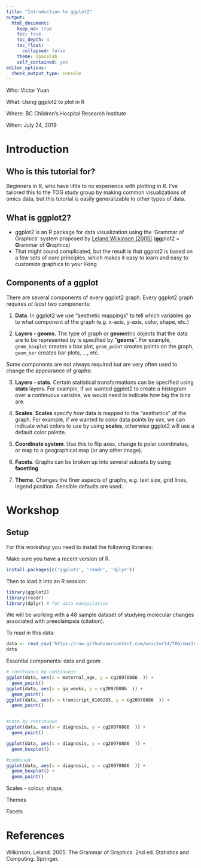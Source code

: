 ```yaml
---
title: "Introduction to ggplot2"
output:
  html_document:
    keep_md: true
    toc: true
    toc_depth: 4
    toc_float:
      collapsed: false
    theme: spacelab
    self_contained: yes
editor_options: 
  chunk_output_type: console
---
```


Who: Victor Yuan

What: Using ggplot2 to plot in R

Where: BC Children's Hospital Research Institute

When: July 24, 2019

# Introduction 

## Who is this tutorial for?

Beginners in R, who have little to no experience with plotting in R. I've tailored this to the TOG 
study group by making common visualizations of omics data, but this tutorial is easily generalizable 
to other types of data.

## What is ggplot2?

* ggplot2 is an R package for data visualization using the 'Grammar of Graphics' system proposed by [Leland Wilkinson (2005)](#References) (**gg**plot2 = **G**rammar of **G**raphics)
* That might sound complicated, but the result is that ggplot2 is based on a few sets of core principles,
which makes it easy to learn and easy to customize graphics to your liking

## Components of a ggplot

There are several components of every ggplot2 graph. Every ggplot2 graph requires *at least* two components:

1. **Data**. In ggplot2 we use "aesthetic mappings" to tell which variables go to what component of the graph (e.g. x-axis, y-axis, color, shape, etc.)

2. **Layers - geoms**. The type of graph or **geom**etric objects that the data are to be represented by is specified by "**geoms**". For example, `geom_boxplot` creates a box plot, `geom_point` creates points on the graph, `geom_bar` creates bar plots, ..., etc. 


Some components are not always required but are very often used to change the appearance of graphs:

3. **Layers - stats**. Certain statistical transformations can be specified using **stats** layers. For example, if we wanted ggplot2 to create a histogram over a continuous variable, we would need to indicate how big the bins are. 


4. **Scales**. **Scales** specify *how* data is mapped to the "aesthetics" of the graph. For example, if we wanted to color data points by *sex*, we can indicate what colors to use by using **scales**, otherwise ggplot2 will use a default color palette.

5. **Coordinate system**. Use this to flip axes, change to polar coordinates, or map to a geographical map (or any other image).

6. **Facets**. Graphs can be broken up into several subsets by using **facetting**

7. **Theme**. Changes the finer aspects of graphs, e.g. text size, grid lines, legend position. Sensible defaults are used.


# Workshop 

## Setup

For this workshop you need to install the following libraries:

Make sure you have a recent version of R.

```r
install.packages(c('ggplot2', 'readr', 'dplyr'))
```

Then to load it into an R session:

```r
library(ggplot2)
library(readr)
library(dplyr) # for data manipulation
```

We will be working with a 48 sample dataset of studying molecular changes associated with preeclampsia (citation).

To read in this data:

```r
data <- read_csv('https://raw.githubusercontent.com/wvictor14/TOG/master/data/GSE98224.csv')
data
```

Essential components: data and geom

```r
# conitnuous by continuous
ggplot(data, aes(x = maternal_age, y = cg20970886  )) +
  geom_point()
ggplot(data, aes(x = ga_weeks, y = cg20970886  )) +
  geom_point()
ggplot(data, aes(x = transcript_8109283, y = cg20970886  )) +
  geom_point()


#cate by continuous
ggplot(data, aes(x = diagnosis, y = cg20970886  )) +
  geom_point()

ggplot(data, aes(x = diagnosis, y = cg20970886  )) +
  geom_boxplot() 

#combined
ggplot(data, aes(x = diagnosis, y = cg20970886  )) +
  geom_boxplot() +
  geom_point()
```

Scales - colour, shape, 

Themes

Facets



# References {#References}

Wilkinson, Leland. 2005. The Grammar of Graphics. 2nd ed. Statistics and Computing. Springer.